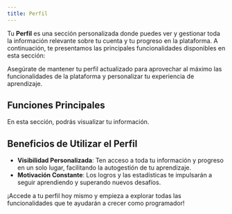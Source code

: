 ```yaml
---
title: Perfil
---
```



Tu **Perfil** es una sección personalizada donde puedes ver y gestionar toda la información relevante sobre tu cuenta y tu progreso en la plataforma. A continuación, te presentamos las principales funcionalidades disponibles en esta sección:

<Callout variant="info">
Asegúrate de mantener tu perfil actualizado para aprovechar al máximo las funcionalidades de la plataforma y personalizar tu experiencia de aprendizaje.
</Callout>

## Funciones Principales

<Card title="Información de Usuario" icon={Cat} color="Blue">
  En esta sección, podrás visualizar tu información.
</Card>


## Beneficios de Utilizar el Perfil

- **Visibilidad Personalizada**: Ten acceso a toda tu información y progreso en un solo lugar, facilitando la autogestión de tu aprendizaje.
- **Motivación Constante**: Los logros y las estadísticas te impulsarán a seguir aprendiendo y superando nuevos desafíos.

<Callout variant="success">
¡Accede a tu perfil hoy mismo y empieza a explorar todas las funcionalidades que te ayudarán a crecer como programador!
</Callout>
